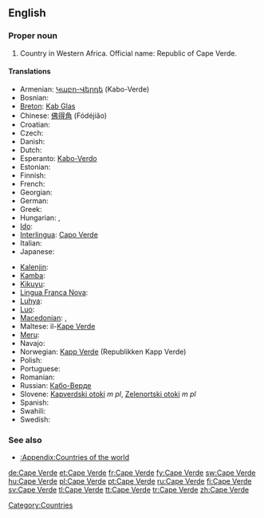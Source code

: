 ==English==
{{wikipedia}}

===Proper noun===
{{en-proper noun}}

# Country in Western Africa. Official name: Republic of Cape Verde.

====Translations====
{{trans-top|country in Western Africa}}
* Armenian: [[Կաբո-Վերդե]] (Kabo-Verde)
* Bosnian: {{t-|bs|Zelenortska Republika|f}}
* [[Breton]]: [[Kab Glas]]
* Chinese: [[佛得角]] (Fódéjiăo)
* Croatian: {{t+|hr|Zelenortska Republika|f}}
* Czech: {{t-|cs|Kapverdy|m|p}}
* Danish: {{t-|da|Kap Verde}}
* Dutch: {{t+|nl|Kaapverdië}}
* Esperanto: [[Kabo-Verdo]]
* Estonian: {{t-|et|Roheneemesaared}}
* Finnish: {{t+|fi|Kap Verde}}
* French: {{t+|fr|Cap-Vert}}
* Georgian: {{t|ka|კაბო-ვერდე|tr=kabo-verde|sc=Geor|xs=Georgian}}
* German: {{t+|de|Kap Verde}}
* Greek: {{t-|el|Πράσινο Ακρωτήριο|n|tr=Prásino Akrotírio}}
* Hungarian: {{t+|hu|Zöld-foki Köztársaság}}, {{t-|hu|Zöld-foki-szigetek}}
* [[Ido]]: {{t|io|Kabverdo|xs=Ido}}
* [[Interlingua]]: [[Capo Verde]]
* Italian: {{t-|it|Capo Verde}}
* Japanese: {{t+|ja|カーボベルデ|tr=Kāboberude}}
{{trans-mid}}
* [[Kalenjin]]: {{tø|kln|Kep Vad}}
* [[Kamba]]: {{tø|kam|Kepu Vad}}
* [[Kikuyu]]: {{tø|ki|Kepu Vad}}
* [[Lingua Franca Nova]]: {{tø|lfn|Capo Verde}}
* [[Luhya]]: {{tø|luy|Kepu Vad}}
* [[Luo]]: {{tø|luo|Kep Vad}}
* [[Macedonian]]: {{t|mk|Зелено’ртска Република|p|tr=Zeleno'rtska Repúblika}}, {{t|mk|Зелено’ртски Острови|p|tr=Zeleno'rtski Óstrovi}}
* Maltese: il-[[Kape Verde]]
* [[Meru]]: {{tø|mer|Kepu Vad}}
* Navajo: {{tø|nv|Tónteel Bibąąh Dootłʼizhí}}
* Norwegian: [[Kapp Verde]] (Republikken Kapp Verde)
* Polish: {{t+|pl|Republika Zielonego Przylądka|f}}
* Portuguese: {{t+|pt|Cabo Verde}}
* Romanian: {{t-|ro|Capul Verde|n}}
* Russian: [[Кабо-Верде]]
* Slovene: [[Kapverdski otoki]] ''m pl'', [[Zelenortski otoki]] ''m pl''
* Spanish: {{t+|es|Cabo Verde}}
* Swahili: {{t+|sw|Kepuvede|xs=Swahili}}
* Swedish: {{t+|sv|Kap Verde}}
{{trans-bottom}}

===See also===
* [[:Appendix:Countries of the world]]

[[Category:Countries]]

[[de:Cape Verde]]
[[et:Cape Verde]]
[[fr:Cape Verde]]
[[fy:Cape Verde]]
[[sw:Cape Verde]]
[[hu:Cape Verde]]
[[pl:Cape Verde]]
[[pt:Cape Verde]]
[[ru:Cape Verde]]
[[fi:Cape Verde]]
[[sv:Cape Verde]]
[[tl:Cape Verde]]
[[tt:Cape Verde]]
[[tr:Cape Verde]]
[[zh:Cape Verde]]